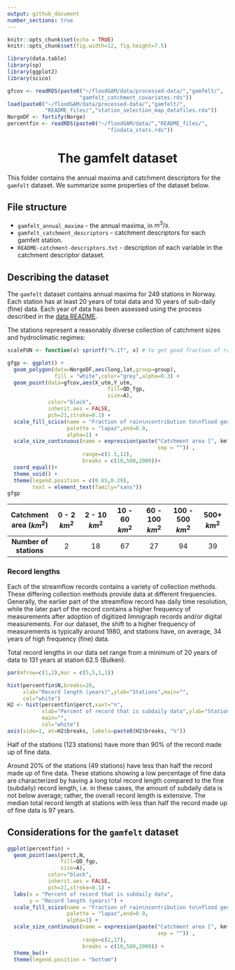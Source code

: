 ```yaml
---
output: github_document
number_sections: true
---
```


```r
knitr::opts_chunk$set(echo = TRUE)
knitr::opts_chunk$set(fig.width=12, fig.height=7.5)

library(data.table)
library(sp)
library(ggplot2)
library(scico)

gfcov <- readRDS(paste0("~/floodGAM/data/processed-data/","gamfelt/",
                       "gamfelt_catchment_covariates.rds"))
load(paste0("~/floodGAM/data/processed-data/","gamfelt/",
            "README_files/","station_selection_map_datafiles.rda"))
NorgeDF <- fortify(Norge)
percentfin <- readRDS(paste0("~/floodGAM/data/","README_files/",
                                "findata_stats.rds"))
```


<h1 align="center">The gamfelt dataset</h1>

This folder contains the annual maxima and catchment descriptors for the `gamfelt` dataset. We summarize some properties of the dataset below.

## File structure

 - `gamfelt_annual_maxima` - the annual maxima, in $m^3/s$.
 - `gamfelt_catchment_descriptors` - catchment descriptors for each gamfelt station. 
 - `README-catchment-descriptors.txt` - description of each variable in the catchment descriptor dataset.


## Describing the dataset

The `gamfelt` dataset contains annual maxima for 249 stations in Norway. Each station has at least 20 years of total data and 10 years of sub-daily (fine) data. Each year of data has been assessed using the process described in the [data README](/data/README.md). 

The stations represent a reasonably diverse collection of catchment sizes and hydroclimatic regimes:

```r
scaleFUN <- function(x) sprintf("%.1f", x) # to get good fraction of rain labels

gfgp <- ggplot() +
  geom_polygon(data=NorgeDF,aes(long,lat,group=group),
               fill = "white",color="grey",alpha=0.3) +
  geom_point(data=gfcov,aes(X_utm,Y_utm,
                                fill=QD_fgp,
                                size=A),
             color="black",
             inherit.aes = FALSE,
             pch=21,stroke=0.1) +
  scale_fill_scico(name = "Fraction of rain\ncontribution to\nflood generating process",
                   palette = "lapaz",end=0.9,
                   alpha=1) +
  scale_size_continuous(name = expression(paste("Catchment area [", km^2, "]",
                                                sep = "")) ,
                        range=c(1.5,12),
                        breaks = c(10,500,2000))+
  coord_equal()+
  theme_void() +
  theme(legend.position = c(0.65,0.29),
        text = element_text(family="sans"))
gfgp
```

| Catchment area ($km^2$)  | 0 - 2 $km^2$ | 2 - 10 $km^2$ | 10 - 60 $km^2$ | 60 - 100 $km^2$ | 100 - 500 $km^2$ | 500+ $km^2$ |
| :---: | :---: | :---: | :---: | :---: | :---: | :---: |
| **Number of stations** | 2 | 18 | 67 | 27 | 94 | 39 |

### Record lengths

Each of the streamflow records contains a variety of collection methods. These differing collection methods provide data at different frequencies. Generally, the earlier part of the streamflow record has daily time resolution, while the later part of the record contains a higher frequency of measurements after adoption of digitized limnigraph records and/or digital measurements. For our dataset, the shift to a higher frequency of measurements is typically around 1980, and stations have, on average, 34 years of high frequency (fine) data.

Total record lengths in our data set range from a minimum of 20 years of data to 131 years at station 62.5 (Bulken).

```r
par(mfrow=c(1,2),mar = c(5,5,1,1))

hist(percentfin$N,breaks=20,
     xlab="Record length (years)",ylab="Stations",main="",
     col="white")
H2 <- hist(percentfin$perct,xaxt="n",
           xlab="Percent of record that is subdaily data",ylab="Stations",
           main="",
           col="white")
axis(side=1, at=H2$breaks, labels=paste0(H2$breaks, "%"))
```

Half of the stations (123 stations) have more than 90% of the record made up of fine data.

Around 20% of the stations (49 stations) have less than half the record made up of fine data. These stations showing a low percentage of fine data are characterized by having a long total record length compared to the fine (subdaily) record length, i.e. in these cases, the amount of subdaily data is not below average; rather, the overall record length is extensive. The median total record length at stations with less than half the record made up of fine data is 97 years. 

## Considerations for the `gamfelt` dataset


```r
ggplot(percentfin) +
  geom_point(aes(perct,N,
                 fill=QD_fgp,
                 size=A),
             color="black",
             inherit.aes = FALSE,
             pch=21,stroke=0.1) +
  labs(x = "Percent of record that is subdaily data",
       y = "Record length (years)") +
  scale_fill_scico(name = "Fraction of rain\ncontribution to\nflood generating process",
                   palette = "lapaz",end=0.9,
                   alpha=1) +
  scale_size_continuous(name = expression(paste("Catchment area [", km^2, "]",
                                                sep = "")) ,
                        range=c(2,17),
                        breaks = c(10,500,2000)) +
  theme_bw()+
  theme(legend.position = "bottom")
```


